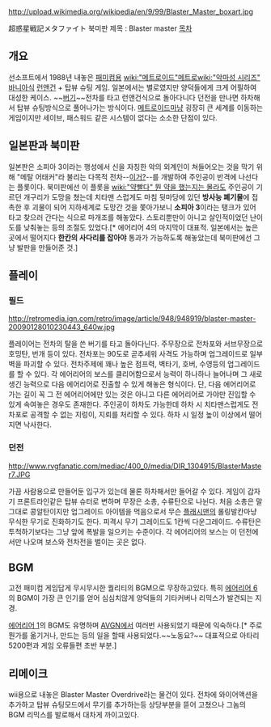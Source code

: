 http://upload.wikimedia.org/wikipedia/en/9/99/Blaster_Master_boxart.jpg

超惑星戦記メタファイト
북미판 제목 : Blaster master
[[목차]]

== 개요 ==
선소프트에서 1988년 내놓은 [[패미컴]]용 [[wiki:"메트로이드"메트로]][[wiki:"악마성 시리즈" 바니아]]식 [[런앤건]] + 탑뷰 슈팅 게임. 일본에서는 별로였지만 양덕들에게 크게 어필하여 대성한 케이스. ~~[[버기]]~~전차를 타고 런앤건식으로 돌아다니다 던전을 만나면 하차해서 탑뷰 슈팅방식으로 풀어나가는 방식이다. [[메트로이드]]마냥 굉장히 큰 세계를 이동하는 게임이지만 세이브, 패스워드 같은 시스템이 없다는 소소한 단점이 있다.

== 일본판과 북미판 ==
일본판은 소피아 3이라는 행성에서 신을 자칭한 악의 외계인이 쳐들어오는 것을 막기 위해 "메탈 어태커"라 불리는 다목적 전차--[[메탈슬러그|이거?]]--를 개발하여 주인공이 반격에 나선다는 플롯이다. 북미판에선 이 플롯을 [[wiki:"약빨다" 뭔 약을 했는지는 몰라도]] 주인공이 기르던 개구리가 도망을 쳤는데 치타맨 스럽게도 마침 뒷마당에 있던 '''방사능 폐기물'''에 접촉한 후 괴물이 되어 지하세계로 도망간 것을 쫓아가보니 '''소피아 3'''이라는 탱크가 있어 타고 찾으러 간다는 식으로 마개조를 해놓았다. 스토리뿐만이 아니고 살인적이었던 난이도를 낮춰놓는 등의 조절도 있었다.[* 에어리어 4의 마지막이 대표적. 일본에서는 높은 곳에서 떨어지다 '''한칸의 사다리를 잡아야''' 통과가 가능하도록 해놓았는데 북미판에선 그냥 발판을 만들어준 것.]

== 플레이 ==
=== 필드 ===
http://retromedia.ign.com/retro/image/article/948/948919/blaster-master-20090128010230443_640w.jpg

플레이어는 전차의 탈을 쓴 버기를 타고 돌아다닌다. 주무장으로 전차포와 서브무장으로 호밍탄, 번개 등이 있다. 전차포는 90도로 곧추세워 사격도 가능하며 업그레이드로 일부 벽을 파괴할 수 있다. 전차주제에 꽤나 높은 점프력, 벽타기, 호버, 수영등의 업그레이드를 할 수 있다. 각 에어리어의 보스를 클리어함으로서 능력이 하나하나 늘어나며 그 새로 생긴 능력으로 다음 에어리어로 진출할 수 있게 해놓은 형식이다. 단, 다음 에어리어로 가는 길이 꼭 그 전 에어리어에만 있는 것은 아니고 다른 에어리어로 가야만 진입할 수 있게 속여놓은 경우도 존재한다. 주인공이 하차도 가능한데 하차 시 치타맨스럽게도 전차포로 공격할 수 없는 지렁이, 지뢰를 처리할 수 있다. 하차 시 일정 높이 이상에서 떨어지면 낙사한다.
=== 던전 ===
http://www.rvgfanatic.com/mediac/400_0/media/DIR_1304915/BlasterMaster7.JPG

가끔 사람용으로 만들어둔 입구가 있는데 물론 하차해서만 들어갈 수 있다. 게임이 갑자기 프론트라인같은 탑뷰 슈터로 변하며 무장은 소총, 수류탄으로 나뉜다. 처음 소총은 말그대로 콩알탄이지만 업그레이드 아이템을 먹음으로서 무슨 [[플래시맨]]의 롤링발칸마냥 무식한 무기로 진화하기도 한다. 피격시 무기 그레이드도 1칸씩 다운그레이드. 수류탄은 투척하기보다는 그냥 앞에 폭발을 일으키는 수준이다. 각 에어리어의 보스는 이 던전에서만 나오며 보스와 전차전을 벌이는 곳은 없다.
== BGM ==
고전 패미컴 게임답게 무시무시한 퀄리티의 BGM으로 무장하고있다. 특히 [http://www.youtube.com/watch?v=ejtJCe_mzyo 에어리어 6]의 BGM이 가장 큰 인기를 얻어 심심치않게 양덕들의 기타커버나 리믹스가 발견되는 지경.

[http://www.youtube.com/watch?v=LUnwRFMo6D0 에어리어 1]의 BGM도 유명하며 [[AVGN]]에서 여러번 사용되었기 때문에 익숙하다.[* 주로 뭔가를 옮기거나, 만드는 등의 일을 할때 사용되었다.~~노동요?~~ 대표적으로 아타리 5200편과 게임 오류들편 초반 부분.]

== 리메이크 ==
wii용으로 내놓은 Blaster Master Overdrive라는 물건이 있다. 전차에 와이어액션을 추가하고 탑뷰 슈팅모드에서 무기를 추가하는등 상당부분을 뜯어 고쳤으나 그놈의 BGM 리믹스를 발로해서 대차게 까이고있다.
